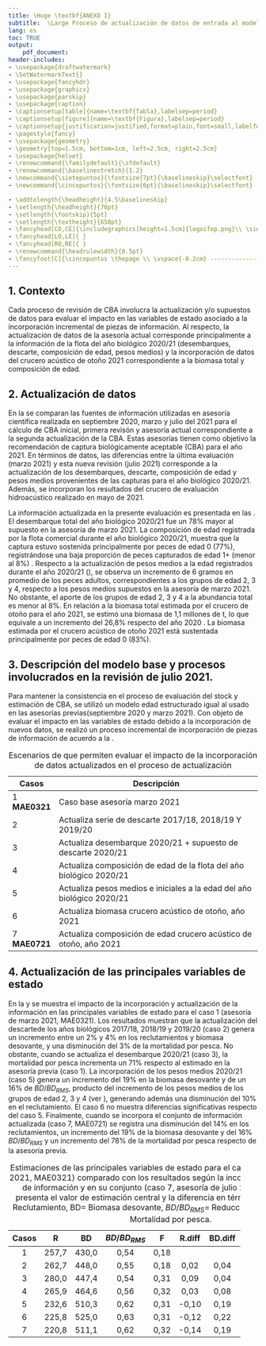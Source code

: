```yaml
---
title: \Huge \textbf{ANEXO I}
subtitle:  \Large Proceso de actualización de datos de entrada al modelo de evaluación de stock de sardina común de la Región de Valparaíso a la Región de Los Lagos.
lang: es
toc: TRUE
output: 
    pdf_document:
header-includes:
- \usepackage{draftwatermark}
- \SetWatermarkText{}
- \usepackage{fancyhdr}
- \usepackage{graphicx}
- \usepackage{parskip}
- \usepackage{caption}
- \captionsetup[table]{name=\textbf{Tabla},labelsep=period}
- \captionsetup[figure]{name=\textbf{Figura},labelsep=period}
- \captionsetup{justification=justified,format=plain,font=small,labelfont=bf,margin=40pt}
- \pagestyle{fancy}
- \usepackage{geometry}
- \geometry{top=1.5cm, bottom=1cm, left=2.5cm, right=2.5cm}
- \usepackage{helvet}
- \renewcommand{\familydefault}{\sfdefault}
- \renewcommand{\baselinestretch}{1.2}
- \newcommand{\sietepuntos}{\fontsize{7pt}{\baselineskip}\selectfont}
- \newcommand{\cincopuntos}{\fontsize{6pt}{\baselineskip}\selectfont}

- \addtolength{\headheight}{4.5\baselineskip}
- \setlength{\headheight}{70pt}
- \setlength{\footskip}{5pt}
- \setlength{\textheight}{658pt}
- \fancyhead[CO,CE]{\includegraphics[height=1.5cm]{logoifop.png}\\ \sietepuntos INSTITUTO DE FOMENTO PESQUERO / DIVISION INVESTIGACION PESQUERA}
- \fancyhead[LO,LE]{ }
- \fancyhead[RO,RE]{ }
- \renewcommand{\headrulewidth}{0.5pt}
- \fancyfoot[C]{\cincopuntos \thepage \\ \vspace{-0.2cm} ------------------------------------------------------------------------------------------------------------------------------------------------------------------------------------------------------------------------------------------ \\ \vspace{-0.2cm} \cincopuntos CONVENIO DE DESEMPEÑO 2020 IFOP/SUBSECRETARÍA DE ECONOMíA Y EMT \\ \vspace{-0.1cm} TERCER INFORME (CONSOLIDADO). SARDINA COMÚN DE LA  REGIÓN DE VALPARAÍSO A LA REGIÓN DE LOS LAGOS, 2021. \textbf{ANEXO I}.}
---
```


\pagebreak

## 1. Contexto

Cada proceso de revisión de CBA involucra la actualización y/o supuestos de datos para evaluar el impacto en las variables de estado asociado a la incorporación incremental de piezas de información. Al respecto, la actualización de datos de la asesoría actual corresponde principalmente a la información de la flota del año biológico 2020/21 (desembarques, descarte, composición de edad, pesos medios) y la incorporación de datos del crucero acústico de otoño 2021 correspondiente a la biomasa total y composición de edad.

## 2. Actualización de datos

En la \textbf{Tabla \ref{Tab1}} se comparan las fuentes de información utilizadas en asesoría científica realizada en septiembre 2020, marzo y julio del 2021 para el cálculo de CBA inicial, primera revisón y asesoría actual correspondiente a la segunda actualización de la CBA. Estas asesorías tienen como objetivo la recomendación de captura biológicamente aceptable (CBA) para el año 2021. En términos de datos, las diferencias entre la última evaluación (marzo 2021) y esta nueva revisión (julio 2021) corresponde a la actualización de los desembarques, descarte, composición de edad y pesos medios provenientes de las capturas para el año biológico 2020/21. Además, se incorporan los resultados del crucero de evaluación hidroacústico realizado en mayo de 2021.

\vspace{0.4cm}

```{=tex}
\begin{table}[h!]
\caption{Información relevante para el cálculo de CBA 2021 en cada una de las etapas de estimación.}
 \label{Tab1}
 \small
    \centering
    \resizebox{16cm}{!} {
    \begin{tabular}{|l|c|c|c|}
    \hline
  Datos de entrada  & CBA INICIAL                & 1ERA REVISIÓN                   & 2DA REVISIÓN  \\ 
  al modelo         & Septiembre 2020          & Marzo 2021                      & Julio 2021 \\ \hline
  Desembarques      &                            & Julio 1991- junio 2020 +        & Julio 1991 - \\
                    & Julio 1991 - junio 2020  & Supuesto de captura 2020/2021   & preliminar a junio 2021 \\
                    &                          &                                   &  \\ \hline
  Biomasa acústica  & 2000 – 2020                & 2000 – 2021                     &    2000 – 2021 \\
  Crucero de verano &                          &                                 & \\ \hline
  Biomasa acústica  & 2003 – 2020              & 2003 – 2020                     & 2003 – 2021 \\
  Crucero de otoño  &                          &                                 & \\ \hline
  Composición de    & Julio 1991 - junio 2020  & Julio 1991 - junio 2020         & Julio 1991 - mayo 2021  \\
  edad Flota        &                          &                                 & \\ \hline
  Composición de    & 2001 – 2020              & 2001 – 2021                       & 2001 – 2021 \\
  edad Cruceros de verano&                     &                                 & \\ \hline
  Composición de    & 2007 – 2020              & 2007 – 2020                     & 2007 – 2021 \\
  edad Cruceros de otoño&                      &                                 & \\ \hline
                    &                          & Julio 1990 - junio 2020         & \\
  Pesos medios      & Julio 1991 - junio 2020  & Promedio de los últimos 5 años  & Julio 1990 - mayo 2021 \\
  a la edad         &                          & de la serie histórica para      & \\ 
                    &                          & julio 2020-junio 2021           & \\ \hline
  Madurez sexual    & Constante                & Constante                       & Constante \\
  a la edad         &                          &                                 & \\ \hline
  Mortalidad natural& Constante                & Constante                       & Constante \\ \hline
  Proyección del    & 2 años biológicos        & 1 año biológico                 & 1 año biológico \\
  reclutamiento     & (años 2020/21 y 2021/22) & (año 2021/22)                   & (año 2021/22) \\ \hline
    \end{tabular}}
        \end{table}
```
\vspace{0.4cm}

\normalsize

La información actualizada en la presente evaluación es presentada en las \textbf{Figuras \ref{Fig1},  \ref{Fig2} y  \ref{Fig3}}. El desembarque total del año biológico 2020/21 fue un 78% mayor al supuesto en la asesoría de marzo 2021. La composición de edad registrada por la flota comercial durante el año biológico 2020/21, muestra que la captura estuvo sostenida principalmente por peces de edad 0 (77%), registrándose una baja proporción de peces capturados de edad 1+ (menor al 8%) \textbf{Figura \ref{Fig2}}. Respecto a la actualización de pesos medios a la edad registrados durante el año 2020/21 (\textbf{Figura \ref{Fig3}}), se observa un incremento de 6 gramos en promedio de los peces adultos, correspondientes a los grupos de edad 2, 3 y 4, respecto a los pesos medios supuestos en la asesoría de marzo 2021. No obstante, el aporte de los grupos de edad 2, 3 y 4 a la abundancia total es menor al 8%. En relación a la biomasa total estimada por el crucero de otoño para el año 2021, se estimó una biomasa de 1,1 millones de t, lo que equivale a un incremento del 26,8% respecto del año 2020 \textbf{Figura \ref{Fig1}}.  La biomasa estimada por el crucero acústico de otoño 2021 está sustentada principalmente por peces de edad 0  (83%).


```{=tex}
\begin{figure}
\centering
\includegraphics[width=0.6\textwidth]{Figuras/Fig1_anexoI-1.pdf}
\caption{ Comparación entre los datos utilizados en la asesoría de marzo y julio 2021 para el stock de sardina común de las regiones de Valparaíso a Los Lagos. Se actualiza información para el año 2021.}
\label{Fig1}
\end{figure}
```
```{=tex}
\begin{figure}
\centering
\includegraphics[width=0.8\textwidth]{Figuras/Fig2c_anexoI-1.pdf}
\caption{ Comparación entre la proporción de edad de la flota y cruceros acústicos de verano y otoño de sardina común de las regiones de Valparaíso a Los Lagos. Se compara la información utilizada en la asesoría de marzo y julio 2021.}
\label{Fig2}
\end{figure}
```
\pagebreak

```{=tex}
\begin{figure}
\centering
\includegraphics[width=0.6\textwidth]{Figuras/Fig3_anexoI-1.pdf}
\caption{ Comparación entre los pesos medios a la edad de sardina común de las regiones de Valparaíso a Los Lagos. Se compara la información utilizada en la asesoría de marzo y julio 2021.}
\label{Fig3}
\end{figure}
```


\vspace{0.5cm}

## 3. Descripción del modelo base y procesos involucrados en la revisión de julio 2021.

Para mantener la consistencia en el proceso de evaluación del stock y estimación de CBA, se utilizó un modelo edad estructurado igual al usado en las asesorías previas(septiembre 2020 y marzo 2021). Con objeto de evaluar el impacto en las variables de estado debido a la incorporación de nuevos datos, se realizó un proceso incremental de incorporación de piezas de información de acuerdo a la \textbf{Tabla \ref{Tab2}}.

\vspace{0.4cm}

\small

+---------------+------------------------------------------------------------------------+
| Casos         | Descripción                                                            |
+===============+========================================================================+
| 1 **MAE0321** | Caso base asesoría marzo 2021                                          |
+---------------+------------------------------------------------------------------------+
| 2             | Actualiza serie de descarte 2017/18, 2018/19 Y 2019/20                 |
+---------------+------------------------------------------------------------------------+
| 3             | Actualiza desembarque 2020/21 + supuesto de descarte 2020/21           |
+---------------+------------------------------------------------------------------------+
| 4             | Actualiza composición de edad de la flota del año biológico 2020/21    |
+---------------+------------------------------------------------------------------------+
| 5             | Actualiza pesos medios e iniciales a la edad del año biológico 2020/21 |
+---------------+------------------------------------------------------------------------+
| 6             | Actualiza biomasa crucero acústico de otoño, año 2021                  |
+---------------+------------------------------------------------------------------------+
| 7 **MAE0721** | Actualiza composición de edad crucero acústico de otoño, año 2021      |
+---------------+------------------------------------------------------------------------+

: \label{Tab2} Escenarios de que permiten evaluar el impacto de la incorporación de datos actualizados en el proceso de actualización

\normalsize

\pagebreak

## 4. Actualización de las principales variables de estado

En la \textbf{Tabla \ref{Tab3}} y \textbf{Figura \ref{Fig4}} se muestra el impacto de la incorporación y actualización de la información en las principales variables de estado para el caso 1 (asesoría de marzo 2021, MAE0321). Los resultados muestran que la actualización del descartede los años biológicos 2017/18, 2018/19 y 2019/20 (caso 2) genera un incremento entre un 2% y 4% en los reclutamientos y biomasa desovante, y una disminución del 3% de la mortalidad por pesca. No obstante, cuando se actualiza el desembarque 2020/21 (caso 3), la mortalidad por pesca incrementa un 71% respecto al estimado en la asesoría previa (caso 1). La incorporación de los pesos medios 2020/21 (caso 5) genera un incremento del 19% en la biomasa desovante y de un 16% de $BD/BD_{RMS}$, producto del incremento de los pesos medios de los grupos de edad 2, 3 y 4 (ver \textbf{Figura \ref{Fig3}}), generando además una disminución del 10% en el reclutamiento. El caso 6 no muestra diferencias significativas respecto del caso 5. Finalmente, cuando se incorpora el conjunto de información actualizada (caso 7, MAE0721) se registra una disminución del 14% en los reclutamientos, un incremento del 19% de la biomasa desovante y del 16% $BD/BD_{RMS}$ y un incremento del 78% de la mortalidad por pesca respecto de la asesoría previa. 

```{=tex}
\vspace{0.5cm}
\small
```
+-------+-------+-------+---------------+------+--------+---------+--------------------+--------+
| Casos | R     | BD    | $BD/BD_{RMS}$ | F    | R.diff | BD.diff | $BD/BD_{RMS}$.diff | F.diff |
+:=====:+:=====:+:=====:+:=============:+:====:+:======:+:=======:+:==================:+:======:+
| 1     | 257,7 | 430,0 | 0,54          | 0,18 |        |         |                    |        |
+-------+-------+-------+---------------+------+--------+---------+--------------------+--------+
| 2     | 262,7 | 448,0 | 0,55          | 0,18 | 0,02   | 0,04    | 0,03               | -0,03  |
+-------+-------+-------+---------------+------+--------+---------+--------------------+--------+
| 3     | 280,0 | 447,4 | 0,54          | 0,31 | 0,09   | 0,04    | 0,01               | 0,71   |
+-------+-------+-------+---------------+------+--------+---------+--------------------+--------+
| 4     | 265,9 | 464,6 | 0,56          | 0,32 | 0,03   | 0,08    | 0,04               | 0,77   |
+-------+-------+-------+---------------+------+--------+---------+--------------------+--------+
| 5     | 232,6 | 510,3 | 0,62          | 0,31 | -0,10  | 0,19    | 0,16               | 0,72   |
+-------+-------+-------+---------------+------+--------+---------+--------------------+--------+
| 6     | 225,8 | 525,0 | 0,63          | 0,31 | -0,12  | 0,22    | 0,17               | 0,72   |
+-------+-------+-------+---------------+------+--------+---------+--------------------+--------+
| 7     | 220,8 | 511,1 | 0,62          | 0,32 | -0,14  | 0,19    | 0,16               | 0,78   |
+-------+-------+-------+---------------+------+--------+---------+--------------------+--------+

: \label{Tab3} Estimaciones de las principales variables de estado para el caso 1 (asesoría de marzo 2021, MAE0321) comparado con los resultados según la incorporación de cada pieza de información y en su conjunto (caso 7, asesoría de julio 2021, MAE0721). Se presenta el valor de estimación central y la diferencia en términos porcentuales. R= Reclutamiento, BD= Biomasa desovante, $BD/BD_{RMS}$= Reducción de la población y F= Mortalidad por pesca.

```{=tex}
\begin{figure}
\centering
\includegraphics[width=1\textwidth]{Figuras/Fig4_anexoI-1.pdf}
\caption{Diferencias relativas de las estimaciones de las principales variables de estado para el caso 1 (Asesoría de marzo 2021) comparado con los resultados según la incorporación de cada pieza de información.}
\label{Fig4}
\end{figure}
```
